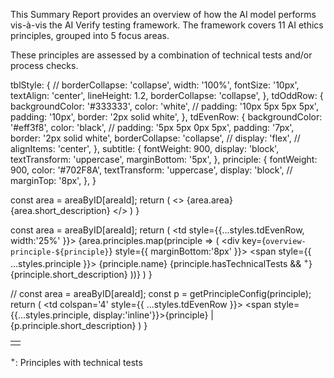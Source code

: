 
This Summary Report provides an overview of how the AI model performs vis-à-vis the AI Verify
testing framework. The framework covers 11 AI ethics principles, grouped into 5 focus areas.

These principles are assessed by a combination of technical tests and/or process checks.

  tblStyle: {
    // borderCollapse: 'collapse',
    width: '100%',
    fontSize: '10px',
    textAlign: 'center',
    lineHeight: 1.2,
    borderCollapse: 'collapse',
  },
  tdOddRow: {
    backgroundColor: '#333333',
    color: 'white',
    // padding: '10px 5px 5px 5px',
    padding: '10px',
    border: '2px solid white',
  },
  tdEvenRow: {
    backgroundColor: '#eff3f8',
    color: 'black',
    // padding: '5px 5px 0px 5px',
    padding: '7px',
    border: '2px solid white',
    borderCollapse: 'collapse',
    // display: 'flex',
    // alignItems: 'center',
  },
  subtitle: {
    fontWeight: 900,
    display: 'block',
    textTransform: 'uppercase',
    marginBottom: '5px',
  },
  principle: {
    fontWeight: 900,
    color: '#702F8A',
    textTransform: 'uppercase',
    display: 'block',
    // marginTop: '8px',
  },
}

  const area = areaByID[areaId];
  return (
    <>
      <span style={styles.subtitle}>{area.area}</span>
      {area.short_description}
    </>
  )
}

  const area = areaByID[areaId];
  return (
    <td style={{...styles.tdEvenRow, width:'25%' }}>
      {area.principles.map(principle => (
        <div key={`overview-principle-${principle}`} style={{ marginBottom:'8px' }}>
          <span style={{ ...styles.principle }}>
            {principle.name}
            {principle.hasTechnicalTests && <sup>+</sup>}
          </span>
          {principle.short_description}
        </div>
      ))}
    </td>
  )
}

  // const area = areaByID[areaId];
  const p = getPrincipleConfig(principle);
  return (
    <td colspan='4' style={{ ...styles.tdEvenRow }}>
      <span style={{...styles.principle, display:'inline'}}>{principle}</span> | {p.principle.short_description}
    </td>
  )
}

<table style={styles.tblStyle} cellPa>
  <tr style={{ verticalAlign:'center' }}>
    <td colspan='4' style={styles.tdOddRow}>
      <AreaCell areaId="IAMA_deel_1" />
    </td>
  </tr>
  <tr style={{ verticalAlign:'center' }}>
    <PrincipleCell1 principle="Deel 1: Waarom?" />
  </tr>
</table>
<div style={{ fontSize:'10px' }}><sup>+</sup>: Principles with technical tests</div>